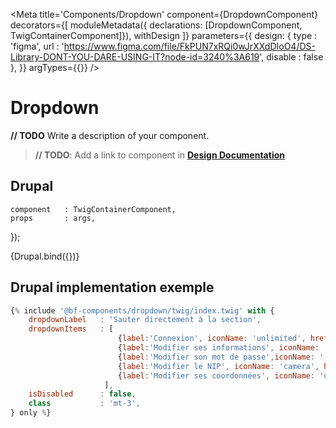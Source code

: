
<Meta
    title='Components/Dropdown'
    component={DropdownComponent}
    decorators={[
        moduleMetadata({ declarations: [DropdownComponent, TwigContainerComponent]}),
        withDesign
    ]}
    parameters={{
        design: {
            type    : 'figma',
            url     : 'https://www.figma.com/file/FkPUN7xRQi0wJrXXdDIoO4/DS-Library-DONT-YOU-DARE-USING-IT?node-id=3240%3A619',
            disable : false
        },
    }}
    argTypes={{}}
/>

# Dropdown

**// TODO** Write a description of your component.
> **// TODO**: Add a link to component in **[Design Documentation](https://zeroheight.com/79f1d3365/p/70ccb4--buttons)**


## Drupal

    component   : TwigContainerComponent,
    props       : args,
});

<Canvas withSource='none'>
    <Story
        name='Drupal - Dropdown'
        height = '400px'
        args={{
            elementPath     : 'components/dropdown/_doc/template.drupal',
            dropdownLabel   : 'Sauter directement à la section',
            dropdownItems   : [
                                {label:'Connexion', iconName: 'unlimited', href:'www.videotron.com', class:''},
                                {label:'Modifier ses informations', iconName: '', href:'www.videotron.com', class:''},
                                {label:'Modifier son mot de passe', iconName: '', href:'www.videotron.com', class:''},
                                {label:'Modifier le NIP', iconName: 'camera', href:'www.videotron.com', class:""},
                                {label:'Modifier ses coordonnées', iconName: 'unlimited', href:'www.videotron.com', class:''},
                             ],
            isDisabled      : false,
            class           : 'mt-3',
        }}
    >
        {Drupal.bind({})}
    </Story>
</Canvas>


## Drupal implementation exemple

```jsx
{% include '@bf-components/dropdown/twig/index.twig' with {
    dropdownLabel   : 'Sauter directement à la section',
    dropdownItems   : [
                        {label:'Connexion', iconName: 'unlimited', href:'www.videotron.com', class:''},
                        {label:'Modifier ses informations', iconName: '', href:'www.videotron.com', class:''},
                        {label:'Modifier son mot de passe',iconName: '',  href:'www.videotron.com', class:''},
                        {label:'Modifier le NIP', iconName: 'camera', href:'www.videotron.com', class:""},
                        {label:'Modifier ses coordonnées', iconName: 'unlimited', href:'www.videotron.com', class:''},
                     ],
    isDisabled      : false,
    class           : 'mt-3',
} only %}
```



<Props of={DropdownComponent} />
